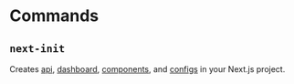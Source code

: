 # Commands

## `next-init`

Creates [api](/guide/5.next/3.api.html), [dashboard](/guide/5.next/2.dashboard.html), [components](/guide/5.next/5.components.html), and [configs](/guide/5.next/4.configs.html) in your Next.js project.
